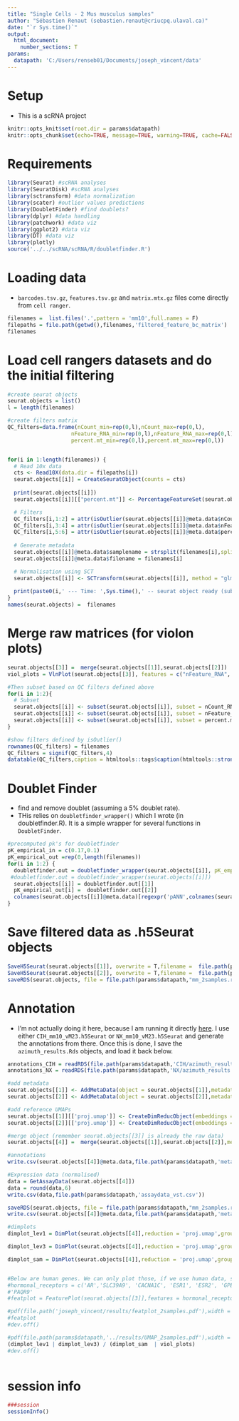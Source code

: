 ---
title: "Single Cells - 2 Mus musculus samples"
author: "Sébastien Renaut (sebastien.renaut@criucpq.ulaval.ca)"
date: "`r Sys.time()`"
output:
  html_document:
    number_sections: T
params:
  datapath: 'C:/Users/renseb01/Documents/joseph_vincent/data'
---

# Setup  
* This is a scRNA project 
```{r, setup,echo=FALSE}
knitr::opts_knit$set(root.dir = params$datapath)
knitr::opts_chunk$set(echo=TRUE, message=TRUE, warning=TRUE, cache=FALSE, cache.lazy=FALSE)
```

# Requirements
```{r, requirements}
library(Seurat) #scRNA analyses
library(SeuratDisk) #scRNA analyses
library(sctransform) #data normalization
library(scater) #outlier values predictions
library(DoubletFinder) #find doublets? 
library(dplyr) #data handling
library(patchwork) #data viz
library(ggplot2) #data viz
library(DT) #data viz
library(plotly)
source('../../scRNA/scRNA/R/doubletfinder.R')
```

# Loading data  
  * `barcodes.tsv.gz`, `features.tsv.gz` and `matrix.mtx.gz` files come directly from  `cell ranger`.
```{r filenames,message  = T, fig.width = 11, fig.height=8,echo=T}  
filenames =  list.files('.',pattern = 'mm10',full.names = F)
filepaths = file.path(getwd(),filenames,'filtered_feature_bc_matrix')
filenames
```

# Load cell rangers datasets and do the initial filtering
```{r qc,message  = T, fig.width = 11, fig.height=8,echo=F}  
#create seurat objects
seurat.objects = list()
l = length(filenames)

#create filters matrix
QC_filters=data.frame(nCount_min=rep(0,l),nCount_max=rep(0,l),
                    nFeature_RNA_min=rep(0,l),nFeature_RNA_max=rep(0,l),
                    percent.mt_min=rep(0,l),percent.mt_max=rep(0,l))


for(i in 1:length(filenames)) {
  # Read 10x data
  cts <- Read10X(data.dir = filepaths[i])
  seurat.objects[[i]] = CreateSeuratObject(counts = cts)
  
  print(seurat.objects[[i]])
  seurat.objects[[i]][["percent.mt"]] <- PercentageFeatureSet(seurat.objects[[i]], pattern = "^mt-")

  # Filters
  QC_filters[i,1:2] = attr(isOutlier(seurat.objects[[i]]@meta.data$nCount),'thresholds')
  QC_filters[i,3:4] = attr(isOutlier(seurat.objects[[i]]@meta.data$nFeature_RNA),'thresholds')
  QC_filters[i,5:6] = attr(isOutlier(seurat.objects[[i]]@meta.data$percent.mt),'thresholds')
  
  # Generate metadata
  seurat.objects[[i]]@meta.data$samplename = strsplit(filenames[i],split = '_')[[1]][1]
  seurat.objects[[i]]@meta.data$filename = filenames[i]

  # Normalisation using SCT
  seurat.objects[[i]] <- SCTransform(seurat.objects[[i]], method = "glmGamPoi", vars.to.regress = "percent.mt", verbose = F)
  
  print(paste0(i,' --- Time: ',Sys.time(),' -- seurat object ready (subsetting, normalisation)'))
}
names(seurat.objects) =  filenames
```

# Merge raw matrices (for violon plots)
```{r mergeraw}
seurat.objects[[3]] =  merge(seurat.objects[[1]],seurat.objects[[2]])
viol_plots = VlnPlot(seurat.objects[[3]], features = c("nFeature_RNA", "nCount_RNA", "percent.mt"), ncol = 3,group.by='samplename')

#Then subset based on QC filters defined above
for(i in 1:2){
  # Subset
  seurat.objects[[i]] <- subset(seurat.objects[[i]], subset = nCount_RNA <  QC_filters[i,2])
  seurat.objects[[i]] <- subset(seurat.objects[[i]], subset = nFeature_RNA <  QC_filters[i,4])
  seurat.objects[[i]] <- subset(seurat.objects[[i]], subset = percent.mt <  QC_filters[i,6])
}

#show filters defined by isOutlier()
rownames(QC_filters) = filenames
QC_filters = signif(QC_filters,4)
datatable(QC_filters,caption = htmltools::tags$caption(htmltools::strong("Filters as calculated by isOutlier()"), style="color:darkred"))
```

# Doublet Finder
  * find and remove doublet (assuming a 5% doublet rate).
  * THis relies on `doubletfinder_wrapper()` which I wrote (in doubletfinder.R). It is a simple wrapper for several functions in `DoubletFinder`. 
```{r doublet finder, echo=T, message=FALSE, warning=FALSE,include = FALSE, timehook=T}
#precomputed pk's for doubletfinder
pK_empirical_in = c(0.17,0.1)
pK_empirical_out =rep(0,length(filenames))
for(i in 1:2) {
  doubletfinder.out = doubletfinder_wrapper(seurat.objects[[i]], pK_empirical = pK_empirical_in[i])
 #doubletfinder.out = doubletfinder_wrapper(seurat.objects[[i]])
  seurat.objects[[i]] = doubletfinder.out[[1]]
  pK_empirical_out[i] =  doubletfinder.out[[2]]
  colnames(seurat.objects[[i]]@meta.data)[regexpr('pANN',colnames(seurat.objects[[i]]@meta.data))>0] = 'pANN_doublet_finder'
}
```

# Save filtered data as .h5Seurat objects
```{r save, echo = T}
SaveH5Seurat(seurat.objects[[1]], overwrite = T,filename =  file.path(params$datapath,'CIH_mm10_vM23/CIH_mm10_vM23.h5Seurat'))
SaveH5Seurat(seurat.objects[[2]], overwrite = T,filename =  file.path(params$datapath,'NX_mm10_vM23/NX_mm10_vM23.h5Seurat'))
saveRDS(seurat.objects, file = file.path(params$datapath,"mm_2samples.rds"))
```


# Annotation 
  * I'm not actually doing it here, because I am running it directly [here](https://app.lungmap.net/app/azimuth-mouse-lung-cellref-seed). I use either `CIH_mm10_vM23.h5Seurat` or `NX_mm10_vM23.h5Seurat` and generate the annotations from there. Once this is done, I save the `azimuth_results.Rds` objects, and load it back below.  

```{r get annotations here}
annotations_CIH = readRDS(file.path(params$datapath,'CIH/azimuth_results.Rds'))#these are annotations downloaded directly from the webserver.
annotations_NX = readRDS(file.path(params$datapath,'NX/azimuth_results.Rds')) #these are annotations downloaded directly from the webserver.

#add metadata
seurat.objects[[1]] <- AddMetaData(object = seurat.objects[[1]],metadata = annotations_CIH$pred.df)
seurat.objects[[2]] <- AddMetaData(object = seurat.objects[[2]],metadata = annotations_NX$pred.df)

#add reference UMAPs
seurat.objects[[1]][['proj.umap']] <- CreateDimReducObject(embeddings = annotations_CIH$umap@cell.embeddings, key = 'proj.umap', assay = 'RNA')
seurat.objects[[2]][['proj.umap']] <- CreateDimReducObject(embeddings = annotations_NX$umap@cell.embeddings, key = 'proj.umap', assay = 'RNA')

#merge object (remember seurat.objects[[3]] is already the raw data)
seurat.objects[[4]] =  merge(seurat.objects[[1]],seurat.objects[[2]],merge.dr = 'proj.umap')

#annotations
write.csv(seurat.objects[[4]]@meta.data,file.path(params$datapath,'metadata_mus_musculus_annotations.csv'))

#Expression data (normalised)
data = GetAssayData(seurat.objects[[4]])
data = round(data,6)
write.csv(data,file.path(params$datapath,'assaydata_vst.csv'))

saveRDS(seurat.objects, file = file.path(params$datapath,"mm_2samples.rds"))
write.csv(seurat.objects[[4]]@meta.data,file.path(params$datapath,'metadata_mm.csv'))
```

```{r plots, eval = T}
#dimplots
dimplot_lev1 = DimPlot(seurat.objects[[4]],reduction = 'proj.umap',group.by = 'predicted.lineage_level1',label = T, repel = T, order = T,pt.size = 0.5) + theme(axis.title = element_text(size = 8),legend.position = "none") + ggtitle('Annotation level 1 ~ lung tissue\nMus musculus (scRNA)')

dimplot_lev3 = DimPlot(seurat.objects[[4]],reduction = 'proj.umap',group.by = 'predicted.celltype_level3',label = T, repel = T, order = T,pt.size = 0.5) + theme(axis.title = element_text(size = 8),legend.position = "none") + ggtitle('Annotation level 3 ~ lung tissue\nMus musculus (scRNA)')

dimplot_sam = DimPlot(seurat.objects[[4]],reduction = 'proj.umap',group.by = 'samplename',label = F, repel = T, order = T,pt.size = 0.5) + theme(axis.title = element_text(size = 8),legend.position = "right") + ggtitle('samplename ~ lung tissue\nMus musculus (scRNA)')


#Below are human genes. We can only plot those, if we use human data, so we won't for now...
#hormonal_receptors = c('AR','SLC39A9', 'CACNA1C', 'ESR1', 'ESR2', 'GPER1', 'PGR', 'PGRMC1', 'PGRMC2', 'PAQR5', 'PAQR6', 'PAQR7', 'PAQR8', 'HIF1A', 'EPAS1', 'NFE2L2','PAQR9')
#'PAQR9'
#featplot = FeaturePlot(seurat.objects[[3]],features = hormonal_receptors,order = T)

#pdf(file.path('joseph_vincent/results/featplot_2samples.pdf'),width = 12,height = 12) 
#featplot 
#dev.off()

#pdf(file.path(params$datapath,'../results/UMAP_2samples.pdf'),width = 12,height = 12) 
(dimplot_lev1 | dimplot_lev3) / (dimplot_sam  | viol_plots)
#dev.off()
  
```



# session info  
```{r session, message= T}
###session
sessionInfo()
```

